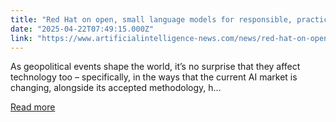 ```yaml
---
title: "Red Hat on open, small language models for responsible, practical AI"
date: "2025-04-22T07:49:15.000Z"
link: "https://www.artificialintelligence-news.com/news/red-hat-on-open-small-language-models-for-responsible-practical-ai/"
---
```


As geopolitical events shape the world, it&#8217;s no surprise that they affect technology too – specifically, in the ways that the current AI market is changing, alongside its accepted methodology, h...

[Read more](https://www.artificialintelligence-news.com/news/red-hat-on-open-small-language-models-for-responsible-practical-ai/)
